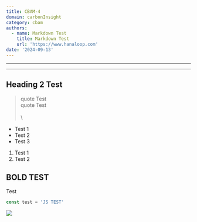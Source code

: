 ```yaml
---
title: CBAM-4
domain: carbonInsight
category: cbam
authors:
  - name: Markdown Test
    title: Markdown Test
    url: 'https://www.hanaloop.com'
date: '2024-09-13'
---
```


***

***

## Heading 2 Test

> quote Test\
> quote Test\
> \
> \\

* Test 1
* Test 2
* Test 3

1. Test 1
2. Test 2

## BOLD TEST

Test

```javascript
const test = 'JS TEST'
```

![](/img/HanaLoop_Logo_v3_세로2배_그레이.jpg)
